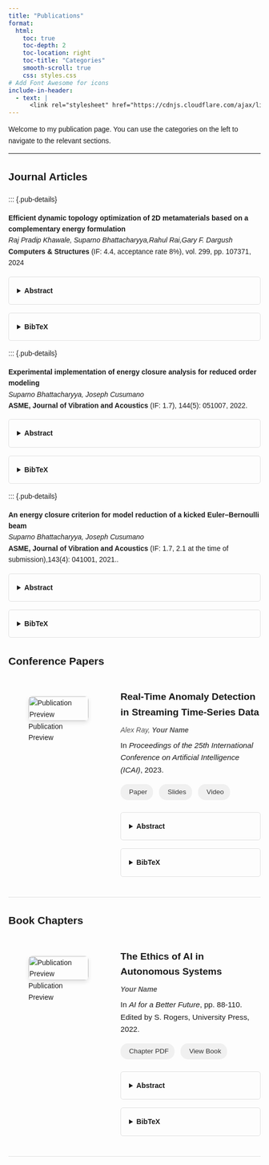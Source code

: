 ```yaml
---
title: "Publications"
format:
  html:
    toc: true
    toc-depth: 2
    toc-location: right
    toc-title: "Categories"
    smooth-scroll: true
    css: styles.css
# Add Font Awesome for icons
include-in-header:
  - text: |
      <link rel="stylesheet" href="https://cdnjs.cloudflare.com/ajax/libs/font-awesome/6.4.0/css/all.min.css">
---
```


<style>
/* General styling for the page */
body {
  font-family: sans-serif;
  line-height: 1.6;
}

/* Main content area */
.quarto-body-content {
  padding-top: 1rem !important;
}

/* Style for each publication entry */
.publication {
  display: flex;
  flex-direction: row;
  align-items: flex-start;
  margin-top: 2.5rem;
  padding-bottom: 2.5rem;
  border-bottom: 1px solid #e0e0e0;
}

/* Left column for the preview image */
.pub-image {
  flex: 0 0 200px;
  margin-right: 1.5rem;
}

.pub-image img {
  width: 100%;
  height: auto;
  border-radius: 8px;
  box-shadow: 0 4px 8px rgba(0,0,0,0.1);
}

/* Right column for the publication details */
.pub-details {
  flex: 1;
}

.pub-details .title {
  font-size: 1.2rem;
  font-weight: bold;
  margin-top: 0;
  margin-bottom: 0.5rem;
}

.pub-details .authors {
  font-style: italic;
  margin-bottom: 0.5rem;
  color: #555;
}

.pub-details .venue {
  margin-bottom: 1rem;
  font-size: 0.95rem;
}

/* Style for the links (Paper, Code, etc.) */
.pub-links a {
  display: inline-block;
  background-color: #f0f0f0;
  color: #333;
  padding: 5px 12px;
  border-radius: 15px;
  text-decoration: none;
  margin-right: 8px;
  margin-bottom: 8px;
  font-size: 0.85rem;
  transition: background-color 0.2s, color 0.2s;
}

.pub-links a:hover {
  background-color: #007bff;
  color: white;
}

.pub-links i {
  margin-right: 5px;
}

/* Styling for the collapsible abstract and bibtex */
details {
  margin-top: 1rem;
  border: 1px solid #e0e0e0;
  border-radius: 5px;
  padding: 0.5rem;
}

summary {
  cursor: pointer;
  font-weight: 600;
  padding: 0.5rem;
  outline: none; /* Hide the default focus outline */
}

details[open] > summary {
  border-bottom: 1px solid #e0e0e0;
  margin-bottom: 0.5rem;
}

.bibtex {
  font-family: monospace;
  font-size: 0.85rem;
  background-color: #f8f9fa;
  padding: 1rem;
  border-radius: 4px;
  white-space: pre-wrap;
  word-wrap: break-word;
  margin-top: 0.5rem;
}

/* Responsive design for smaller screens */
@media (max-width: 768px) {
  .publication {
    flex-direction: column;
  }
  .pub-image {
    margin-right: 0;
    margin-bottom: 1rem;
    max-width: 250px; /* Or adjust as needed */
  }
  .quarto-toc-toggle {
    display: block; /* Ensure TOC toggle is visible on mobile */
  }
}
</style>


Welcome to my publication page. You can use the categories on the left to navigate to the relevant sections.

---

## Journal Articles {#sec-journal}

::: {.pub-details}

<div class="title">**Efficient dynamic topology optimization of 2D metamaterials based on a complementary energy formulation**</div>
<div class="authors">*Raj Pradip Khawale, Suparno Bhattacharyya,Rahul Rai,Gary F. Dargush*</div>
<div class="venue">**Computers & Structures** (IF: 4.4, acceptance rate 8%), vol. 299, pp. 107371, 2024</div>

<details>
<summary>Abstract</summary>
<p>This paper presents an innovative approach to developing and solving a dynamic topology optimization framework aimed at designing printable lattice (metamaterial) structures.
By using a complementary-energy formulation and focusing on 2D metamaterials, the method efficiently accounts for dynamic behavior, enabling the creation of structures optimized for both static stiffness and dynamic performance. Numerical examples demonstrate printable, high-performing lattice topologies, highlighting the effectiveness of the complementary-energy–based framework for manufacturing-ready metamaterials</p>
</details>

<details>
<summary>BibTeX</summary>
<div class="bibtex">
@article{khawale2024efficient,
  title   = {Efficient dynamic topology optimization of 2D metamaterials based on a complementary energy formulation},
  author  = {Raj Pradip Khawale and Suparno Bhattacharyya and Rahul Rai and Gary F. Dargush},
  journal = {Computers \& Structures},
  year    = {2024},
  pages   = {107371},
  doi     = {10.1016/j.compstruc.2024.107371},
  publisher = {Elsevier}
}
</div>
</details>

::: {.pub-details}

<div class="title">**Experimental implementation of energy closure analysis for reduced order modeling**</div>
<div class="authors">*Suparno Bhattacharyya, Joseph Cusumano*</div>
<div class="venue">**ASME, Journal of Vibration and Acoustics** (IF: 1.7), 144(5): 051007, 2022.</div>

<details>
<summary>Abstract</summary>
<p>This study experimentally implements the energy-closure criterion—an approach previously developed for reduced-order modeling—to quantify and enforce the energy balance within truncated dynamic systems. Through vibration testing on a multi-degree-of-freedom structure, the authors demonstrate how carefully selected reduced-order representations can preserve system energy behavior. The results validate that energy-closure conditions accurately identify modal contributions and yield reliable reduced-order models for structural dynamics.</p>
</details>

<details>
<summary>BibTeX</summary>
<div class="bibtex">
@article{bhattacharyya2022experimental,
  title   = {Experimental Implementation of Energy Closure Analysis for Reduced Order Modeling},
  author  = {Suparno Bhattacharyya and Joseph P. Cusumano},
  journal = {Journal of Vibration and Acoustics},
  volume  = {144},
  number  = {5},
  pages   = {051007},
  year    = {2022},
  publisher = {ASME},
  doi     = {10.1115/1.4054295},
  url     = {https://doi.org/10.1115/1.4054295}
}
</div>
</details>

::: {.pub-details}

<div class="title">**An energy closure criterion for model reduction of a kicked Euler–Bernoulli beam**</div>
<div class="authors">*Suparno Bhattacharyya, Joseph Cusumano*</div>
<div class="venue">**ASME, Journal of Vibration and Acoustics** (IF: 1.7, 2.1 at the time of submission),143(4): 041001, 2021..</div>

<details>
<summary>Abstract</summary>
<p>This paper introduces an energy-closure criterion applied to model reduction of a kicked Euler–Bernoulli beam. By employing an energy-based metric, the authors establish a systematic way to determine which system modes should be retained in a reduced-order model. Results for impulsively excited beams demonstrate that the method accurately preserves important dynamic and energetic behaviors while significantly cutting down on computational cost.</p>
</details>

<details>
<summary>BibTeX</summary>
<div class="bibtex">
@article{bhattacharyya2021energy,
  title   = {An Energy-Closure Criterion for Model Reduction of a Kicked Euler–Bernoulli Beam},
  author  = {Suparno Bhattacharyya and Joseph P. Cusumano},
  journal = {Journal of Vibration and Acoustics},
  volume  = {143},
  number  = {4},
  pages   = {041001},
  year    = {2021},
  publisher = {ASME},
  doi     = {10.1115/1.4049780},
  url     = {https://doi.org/10.1115/1.4049780}
}
</div>
</details>

<!-- Add another journal article entry here -->

## Conference Papers {#sec-conference}

::: {.publication}
::: {.pub-image}
![Publication Preview](https://placehold.co/400x250/28a745/ffffff?text=Conference+Paper)
:::
::: {.pub-details}
<div class="title">Real-Time Anomaly Detection in Streaming Time-Series Data</div>
<div class="authors">*Alex Ray, **Your Name***</div>
<div class="venue">In *Proceedings of the 25th International Conference on Artificial Intelligence (ICAI)*, 2023.</div>
<div class="pub-links">
<a href="#" target="_blank"><i class="fa-solid fa-file-pdf"></i> Paper</a>
<a href="#" target="_blank"><i class="fa-solid fa-person-chalkboard"></i> Slides</a>
<a href="#" target="_blank"><i class="fa-solid fa-video"></i> Video</a>
</div>

<details>
<summary>Abstract</summary>
<p>We present a lightweight and highly efficient algorithm for detecting anomalies in real-time for large-scale time-series data streams. The model utilizes a combination of seasonal decomposition and a recurrent neural network to predict expected values and flag significant deviations. We show that our method outperforms state-of-the-art techniques in both accuracy and computational speed.</p>
</details>

<details>
<summary>BibTeX</summary>
<div class="bibtex">
@inproceedings{ray2023realtime,
  title={Real-Time Anomaly Detection in Streaming Time-Series Data},
  author={Ray, Alex and Your Name},
  booktitle={Proceedings of the 25th International Conference on Artificial Intelligence (ICAI)},
  year={2023}
}
</div>
</details>
:::
:::


## Book Chapters {#sec-book}

::: {.publication}
::: {.pub-image}
![Publication Preview](https://placehold.co/400x250/ffc107/333333?text=Book+Chapter)
:::
::: {.pub-details}
<div class="title">The Ethics of AI in Autonomous Systems</div>
<div class="authors">***Your Name***</div>
<div class="venue">In *AI for a Better Future*, pp. 88-110. Edited by S. Rogers, University Press, 2022.</div>
<div class="pub-links">
<a href="#" target="_blank"><i class="fa-solid fa-file-pdf"></i> Chapter PDF</a>
<a href="#" target="_blank"><i class="fa-solid fa-book"></i> View Book</a>
</div>

<details>
<summary>Abstract</summary>
<p>This chapter explores the critical ethical considerations surrounding the deployment of artificial intelligence in autonomous systems, such as self-driving cars and drones. We discuss frameworks for ethical decision-making, the problem of algorithmic bias, and the societal implications of ceding control to intelligent agents.</p>
</details>

<details>
<summary>BibTeX</summary>
<div class="bibtex">
@incollection{yourname2022ethics,
  title={The Ethics of AI in Autonomous Systems},
  author={Your Name},
  booktitle={AI for a Better Future},
  pages={88--110},
  year={2022},
  publisher={University Press},
  editor={Rogers, S.}
}
</div>
</details>
:::
:::